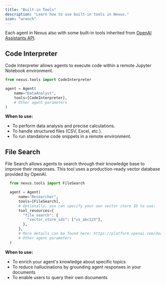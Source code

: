 ```yaml
---
title: "Built-in Tools"
description: "Learn how to use built-in tools in Nexus."
icon: "wrench"
---
```


Each agent in Nexus also with some built-in tools inherited from [OpenAI Assistants API](https://platform.openai.com/docs/api-reference/assistants/createAssistant#assistants-createassistant-tools).


## Code Interpreter

Code Interpreter allows agents to execute code within a remote Jupyter Notebook environment.

```python
from nexus.tools import CodeInterpreter

agent = Agent(
    name="DataAnalyst",
    tools=[CodeInterpreter],
    # Other agent parameters
)
```

**When to use:**
- To perform data analysis and precise calculations.
- To handle structured files (CSV, Excel, etc.).
- To run standalone code snippets in a remote environment.

## File Search

File Search allows agents to search through their knowledge base to improve their responses. This tool uses a production-ready vector database provided by OpenAI.

```python
  from nexus.tools import FileSearch

  agent = Agent(
      name="Researcher",
      tools=[FileSearch],
      # Optionally, you can specify your own vector store ID to use:
      tool_resources={
        "file_search": {
          "vector_store_ids": ["vs_abc123"],
        },
      },
      # More details can be found here: https://platform.openai.com/docs/api-reference/vector-stores/object
      # Other agent parameters
  )
  ```

**When to use:**
- To enrich your agent's knowledge about specific topics
- To reduce hallucinations by grounding agent responses in your documents
- To enable users to query their own documents
